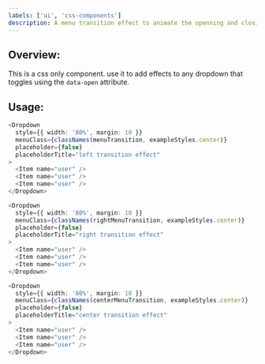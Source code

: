 ```yaml
---
labels: ['ui', 'css-components']
description: A menu transition effect to animate the openning and closing of a dropdown menu
---
```



## Overview:

This is a css only component. use it to add effects to any dropdown that toggles using the `data-open` attribute.

## Usage:

```ts live
<Dropdown
  style={{ width: '80%', margin: 10 }}
  menuClass={classNames(menuTransition, exampleStyles.center)}
  placeholder={false}
  placeholderTitle="left transition effect"
>
  <Item name="user" />
  <Item name="user" />
  <Item name="user" />
</Dropdown>
```

```ts live
<Dropdown
  style={{ width: '80%', margin: 10 }}
  menuClass={classNames(rightMenuTransition, exampleStyles.center)}
  placeholder={false}
  placeholderTitle="right transition effect"
>
  <Item name="user" />
  <Item name="user" />
  <Item name="user" />
</Dropdown>
```

```ts live
<Dropdown
  style={{ width: '80%', margin: 10 }}
  menuClass={classNames(centerMenuTransition, exampleStyles.center)}
  placeholder={false}
  placeholderTitle="center transition effect"
>
  <Item name="user" />
  <Item name="user" />
  <Item name="user" />
</Dropdown>
```
